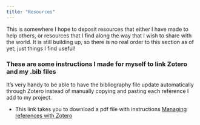 ```yaml
---
title: "Resources"
---
```


This is somewhere I hope to deposit resources that either I have made to help others, or resources that I find along the way that I wish to share with the world. It is still building up, so there is no real order to this section as of yet; just things I find useful!

### These are some instructions I made for myself to link Zotero and my .bib files

It's very handy to be able to have the bibliography file update automatically through Zotero instead of manually copying and pasting each reference I add to my project.

- This link takes you to download a pdf file with instructions <a href="resources\managing_references.pdf">Managing references with Zotero </a>